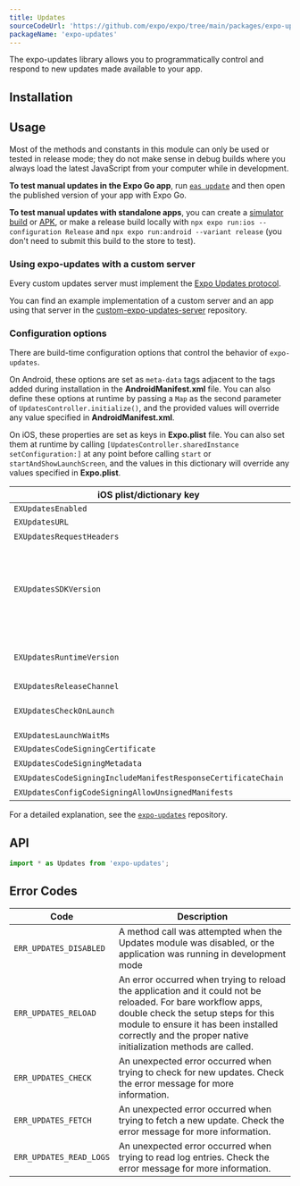 ```yaml
---
title: Updates
sourceCodeUrl: 'https://github.com/expo/expo/tree/main/packages/expo-updates'
packageName: 'expo-updates'
---
```



The expo-updates library allows you to programmatically control and respond to new updates made available to your app.

<PlatformsSection android emulator ios simulator />

## Installation

<APIInstallSection href="/bare/installing-updates/" />

## Usage

Most of the methods and constants in this module can only be used or tested in release mode; they do not make sense in debug builds where you always load the latest JavaScript from your computer while in development.

**To test manual updates in the Expo Go app**, run [`eas update`](/eas-update/introduction) and then open the published version of your app with Expo Go.

**To test manual updates with standalone apps**, you can create a [simulator build](/build-reference/simulators.mdx) or [APK](/build-reference/apk.mdx), or make a release build locally with `npx expo run:ios --configuration Release` and `npx expo run:android --variant release` (you don't need to submit this build to the store to test).

### Using expo-updates with a custom server

Every custom updates server must implement the [Expo Updates protocol](https://docs.expo.dev/technical-specs/expo-updates-0/).

You can find an example implementation of a custom server and an app using that server in the [custom-expo-updates-server](https://github.com/expo/custom-expo-updates-server) repository.


### Configuration options

There are build-time configuration options that control the behavior of `expo-updates`. 

On Android, these options are set as `meta-data` tags adjacent to the tags added during installation in the **AndroidManifest.xml** file. You can also define these options at runtime by passing a `Map` as the second parameter of `UpdatesController.initialize()`, and the provided values will override any value specified in **AndroidManifest.xml**.

On iOS, these properties are set as keys in **Expo.plist** file. You can also set them at runtime by calling `[UpdatesController.sharedInstance setConfiguration:]` at any point before calling `start` or `startAndShowLaunchScreen`, and the values in this dictionary will override any values specified in **Expo.plist**.

| iOS plist/dictionary key | Android Map key | Android meta-data name         | Default | Required? |
|--------------------------|---------------- | ------------------------------ | ------- | --------- |
| `EXUpdatesEnabled`       | `enabled`       | `expo.modules.updates.ENABLED` | `true`  | <NoIcon />        |
| `EXUpdatesURL`           | `updateUrl`     | `expo.modules.updates.EXPO_UPDATE_URL` | (none)  | <YesIcon />        |
| `EXUpdatesRequestHeaders`| `requestHeaders`| `expo.modules.updates.UPDATES_CONFIGURATION_REQUEST_HEADERS_KEY` | (none)  | <NoIcon />        |
| `EXUpdatesSDKVersion`    | `sdkVersion`    | `expo.modules.updates.EXPO_SDK_VERSION` | (none)  | (exactly one of `sdkVersion` or `runtimeVersion` is required, Required for apps hosted on Expo's server) |
| `EXUpdatesRuntimeVersion` | `runtimeVersion` | `expo.modules.updates.EXPO_RUNTIME_VERSION` | (none)  | (exactly one of `sdkVersion` or `runtimeVersion` is required) |
| `EXUpdatesReleaseChannel` | `releaseChannel` | `expo.modules.updates.EXPO_RELEASE_CHANNEL` | `default` | <NoIcon />        |
| `EXUpdatesCheckOnLaunch` | `checkOnLaunch` | `expo.modules.updates.EXPO_UPDATES_CHECK_ON_LAUNCH` | `ALWAYS` (`ALWAYS`, `NEVER`, `WIFI_ONLY`, `ERROR_RECOVERY_ONLY`)| <NoIcon />        |
| `EXUpdatesLaunchWaitMs`  | `launchWaitMs`  | `expo.modules.updates.EXPO_UPDATES_LAUNCH_WAIT_MS` | `0`     | <NoIcon />        |
| `EXUpdatesCodeSigningCertificate` | `codeSigningCertificate` | `expo.modules.updates.CODE_SIGNING_CERTIFICATE`    | (none)  | <NoIcon />        |
| `EXUpdatesCodeSigningMetadata`    | `codeSigningMetadata`    | `expo.modules.updates.CODE_SIGNING_METADATA`       | (none)  | <NoIcon />        |
| `EXUpdatesCodeSigningIncludeManifestResponseCertificateChain` | `codeSigningIncludeManifestResponseCertificateChain` | `expo.modules.updates.CODE_SIGNING_INCLUDE_MANIFEST_RESPONSE_CERTIFICATE_CHAIN` | false | <NoIcon />        |
| `EXUpdatesConfigCodeSigningAllowUnsignedManifests` | `codeSigningAllowUnsignedManifests` | `expo.modules.updates.CODE_SIGNING_ALLOW_UNSIGNED_MANIFESTS` | false | <NoIcon />        |

For a detailed explanation, see the [`expo-updates`](https://github.com/expo/expo/blob/main/packages/expo-updates/README.md) repository.

## API

```js
import * as Updates from 'expo-updates';
```

<APISection packageName="expo-updates" apiName="Updates" />

## Error Codes

| Code                    | Description                                                                                                                                                                                                                                                   |
| ----------------------- | ------------------------------------------------------------------------------------------------------------------------------------------------------------------------------------------------------------------------------------------------------------- |
| `ERR_UPDATES_DISABLED`  | A method call was attempted when the Updates module was disabled, or the application was running in development mode                                                                                                                                          |
| `ERR_UPDATES_RELOAD`    | An error occurred when trying to reload the application and it could not be reloaded. For bare workflow apps, double check the setup steps for this module to ensure it has been installed correctly and the proper native initialization methods are called. |
| `ERR_UPDATES_CHECK`     | An unexpected error occurred when trying to check for new updates. Check the error message for more information.                                                                                                                                              |
| `ERR_UPDATES_FETCH`     | An unexpected error occurred when trying to fetch a new update. Check the error message for more information.                                                                                                                                                 |
| `ERR_UPDATES_READ_LOGS` | An unexpected error occurred when trying to read log entries. Check the error message for more information.                                                                                                                                                   |
